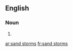 ==English==

===Noun===
{{head|en|noun plural form}}

# {{plural of|sand storm|lang=en}}

[[ar:sand storms]]
[[fr:sand storms]]